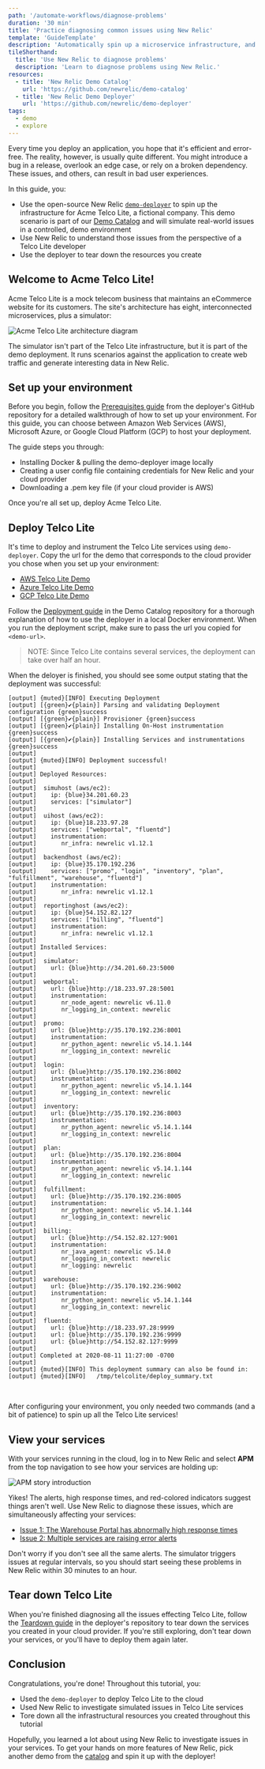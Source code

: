 ```yaml
---
path: '/automate-workflows/diagnose-problems'
duration: '30 min'
title: 'Practice diagnosing common issues using New Relic'
template: 'GuideTemplate'
description: 'Automatically spin up a microservice infrastructure, and use New Relic to diagnose its issues.'
tileShorthand:
  title: 'Use New Relic to diagnose problems'
  description: 'Learn to diagnose problems using New Relic.'
resources:
  - title: 'New Relic Demo Catalog'
    url: 'https://github.com/newrelic/demo-catalog'
  - title: 'New Relic Demo Deployer'
    url: 'https://github.com/newrelic/demo-deployer'
tags:
  - demo
  - explore
---
```


Every time you deploy an application, you hope that it's efficient and error-free. The reality, however, is usually quite different. You might introduce a bug in a release, overlook an edge case, or rely on a broken dependency. These issues, and others, can result in bad user experiences.

In this guide, you:

- Use the open-source New Relic [`demo-deployer`](https://github.com/newrelic/demo-deployer) to spin up the infrastructure for Acme Telco Lite, a fictional company. This demo scenario is part of our [Demo Catalog](https://github.com/newrelic/demo-catalog) and will simulate real-world issues in a controlled, demo environment
- Use New Relic to understand those issues from the perspective of a Telco Lite developer
- Use the deployer to tear down the resources you create

## Welcome to Acme Telco Lite!

Acme Telco Lite is a mock telecom business that maintains an eCommerce website for its customers. The site's architecture has eight, interconnected microservices, plus a simulator:

![Acme Telco Lite architecture diagram](../../../images/telco-lite/acme.png)

The simulator isn't part of the Telco Lite infrastructure, but it is part of the demo deployment. It runs scenarios against the application to create web traffic and generate interesting data in New Relic.

## Set up your environment

Before you begin, follow the [Prerequisites guide](https://github.com/newrelic/demo-catalog/blob/main/GETTING_STARTED.md#prerequisites) from the deployer's GitHub repository for a detailed walkthrough of how to set up your environment. For this guide, you can choose between Amazon Web Services (AWS), Microsoft Azure, or Google Cloud Platform (GCP) to host your deployment.

The guide steps you through:

- Installing Docker & pulling the demo-deployer image locally
- Creating a user config file containing credentials for New Relic and your cloud provider
- Downloading a .pem key file (if your cloud provider is AWS)

Once you're all set up, deploy Acme Telco Lite.

## Deploy Telco Lite

It's time to deploy and instrument the Telco Lite services using `demo-deployer`. Copy the url for the demo that corresponds to the cloud provider you chose when you set up your environment:

- [AWS Telco Lite Demo](https://raw.githubusercontent.com/newrelic/demo-catalog/main/catalog/telco_lite/telcolite.aws.json)
- [Azure Telco Lite Demo](https://raw.githubusercontent.com/newrelic/demo-catalog/main/catalog/telco_lite/telcolite.azure.json)
- [GCP Telco Lite Demo](https://raw.githubusercontent.com/newrelic/demo-catalog/main/catalog/telco_lite/telcolite.gcp.json)

Follow the [Deployment guide](https://github.com/newrelic/demo-catalog/blob/main/GETTING_STARTED.md#deploy-your-services) in the Demo Catalog repository for a thorough explanation of how to use the deployer in a local Docker environment. When you run the deployment script, make sure to pass the url you copied for `<demo-url>`.

> NOTE: Since Telco Lite contains several services, the deployment can take over half an hour.

When the deloyer is finished, you should see some output stating that the deployment was successful:

```shell copyable=false
[output] {muted}[INFO] Executing Deployment
[output] [{green}✔{plain}] Parsing and validating Deployment configuration {green}success
[output] [{green}✔{plain}] Provisioner {green}success
[output] [{green}✔{plain}] Installing On-Host instrumentation {green}success
[output] [{green}✔{plain}] Installing Services and instrumentations {green}success
[output]
[output] {muted}[INFO] Deployment successful!
[output]
[output] Deployed Resources:
[output]
[output]  simuhost (aws/ec2):
[output]    ip: {blue}34.201.60.23
[output]    services: ["simulator"]
[output]
[output]  uihost (aws/ec2):
[output]    ip: {blue}18.233.97.28
[output]    services: ["webportal", "fluentd"]
[output]    instrumentation:
[output]       nr_infra: newrelic v1.12.1
[output]
[output]  backendhost (aws/ec2):
[output]    ip: {blue}35.170.192.236
[output]    services: ["promo", "login", "inventory", "plan", "fulfillment", "warehouse", "fluentd"]
[output]    instrumentation:
[output]       nr_infra: newrelic v1.12.1
[output]
[output]  reportinghost (aws/ec2):
[output]    ip: {blue}54.152.82.127
[output]    services: ["billing", "fluentd"]
[output]    instrumentation:
[output]       nr_infra: newrelic v1.12.1
[output]
[output] Installed Services:
[output]
[output]  simulator:
[output]    url: {blue}http://34.201.60.23:5000
[output]
[output]  webportal:
[output]    url: {blue}http://18.233.97.28:5001
[output]    instrumentation:
[output]       nr_node_agent: newrelic v6.11.0
[output]       nr_logging_in_context: newrelic
[output]
[output]  promo:
[output]    url: {blue}http://35.170.192.236:8001
[output]    instrumentation:
[output]       nr_python_agent: newrelic v5.14.1.144
[output]       nr_logging_in_context: newrelic
[output]
[output]  login:
[output]    url: {blue}http://35.170.192.236:8002
[output]    instrumentation:
[output]       nr_python_agent: newrelic v5.14.1.144
[output]       nr_logging_in_context: newrelic
[output]
[output]  inventory:
[output]    url: {blue}http://35.170.192.236:8003
[output]    instrumentation:
[output]       nr_python_agent: newrelic v5.14.1.144
[output]       nr_logging_in_context: newrelic
[output]
[output]  plan:
[output]    url: {blue}http://35.170.192.236:8004
[output]    instrumentation:
[output]       nr_python_agent: newrelic v5.14.1.144
[output]       nr_logging_in_context: newrelic
[output]
[output]  fulfillment:
[output]    url: {blue}http://35.170.192.236:8005
[output]    instrumentation:
[output]       nr_python_agent: newrelic v5.14.1.144
[output]       nr_logging_in_context: newrelic
[output]
[output]  billing:
[output]    url: {blue}http://54.152.82.127:9001
[output]    instrumentation:
[output]       nr_java_agent: newrelic v5.14.0
[output]       nr_logging_in_context: newrelic
[output]       nr_logging: newrelic
[output]
[output]  warehouse:
[output]    url: {blue}http://35.170.192.236:9002
[output]    instrumentation:
[output]       nr_python_agent: newrelic v5.14.1.144
[output]       nr_logging_in_context: newrelic
[output]
[output]  fluentd:
[output]    url: {blue}http://18.233.97.28:9999
[output]    url: {blue}http://35.170.192.236:9999
[output]    url: {blue}http://54.152.82.127:9999
[output]
[output] Completed at 2020-08-11 11:27:00 -0700
[output]
[output] {muted}[INFO] This deployment summary can also be found in:
[output] {muted}[INFO]   /tmp/telcolite/deploy_summary.txt
```

<br />

After configuring your environment, you only needed two commands (and a bit of patience) to spin up all the Telco Lite services!

## View your services

With your services running in the cloud, log in to New Relic and select **APM** from the top navigation to see how your services are holding up:

![APM story introduction](../../../images/telco-lite/story-introduction.png)

Yikes! The alerts, high response times, and red-colored indicators suggest things aren't well. Use New Relic to diagnose these issues, which are simultaneously affecting your services:

- [Issue 1: The Warehouse Portal has abnormally high response times](diagnose-problems/high-response-times)
- [Issue 2: Multiple services are raising error alerts](diagnose-problems/error-alerts)

<Callout variant="tip">

Don't worry if you don't see all the same alerts. The simulator triggers issues at regular intervals, so you should start seeing these problems in New Relic within 30 minutes to an hour.

</Callout>

## Tear down Telco Lite

When you're finished diagnosing all the issues effecting Telco Lite, follow the [Teardown guide](https://github.com/newrelic/demo-catalog/blob/main/GETTING_STARTED.md#tear-down-your-resources) in the deployer's repository to tear down the services you created in your cloud provider. If you're still exploring, don't tear down your services, or you'll have to deploy them again later.

## Conclusion

Congratulations, you're done! Throughout this tutorial, you:

- Used the `demo-deployer` to deploy Telco Lite to the cloud
- Used New Relic to investigate simulated issues in Telco Lite services
- Tore down all the infrastructural resources you created throughout this tutorial

Hopefully, you learned a lot about using New Relic to investigate issues in your services. To get your hands on more features of New Relic, pick another demo from the [catalog](https://github.com/newrelic/demo-deployer/tree/main/demo/catalog) and spin it up with the deployer!
